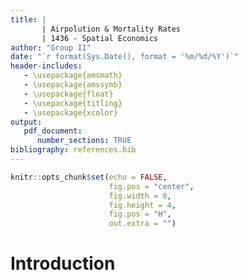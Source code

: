 ```yaml
---
title: |
       | Airpolution & Mortality Rates
       | 1436 - Spatial Economics 
author: "Group II"
date: "`r format(Sys.Date(), format = '%m/%d/%Y')`"
header-includes:
   - \usepackage{amsmath}
   - \usepackage{amssymb}
   - \usepackage{float}
   - \usepackage{titling}
   - \usepackage{xcolor}
output: 
   pdf_document:
      number_sections: TRUE
bibliography: references.bib  
---
```


```r
knitr::opts_chunk$set(echo = FALSE,
                      fig.pos = "center",
                      fig.width = 8,
                      fig.height = 4,
                      fig.pos = "H",
                      out.extra = "")
```

\begin{center}
\includegraphics[width = 380pt]{pollution.png} 
\end{center}
\thispagestyle{empty}
\newpage
\pagenumbering{arabic} 

# Introduction